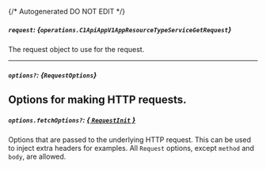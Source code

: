 {/* Autogenerated DO NOT EDIT  */}

##### `request`: *{`operations.C1ApiAppV1AppResourceTypeServiceGetRequest`}*
The request object to use for the request.

<Collapsible openLabel={Labels.showProperties} closeLabel={Labels.hideProperties}>
  <C1ApiAppV1AppResourceTypeServiceGetRequest />
</Collapsible>

---
##### `options?`: *{`RequestOptions`}*
Options for making HTTP requests.
---
##### `options.fetchOptions?`: [*{ `RequestInit` }*](https://developer.mozilla.org/en-US/docs/Web/API/Request/Request#options)
Options that are passed to the underlying HTTP request. This can be used to inject extra headers for examples. All `Request` options, except `method` and `body`, are allowed.

